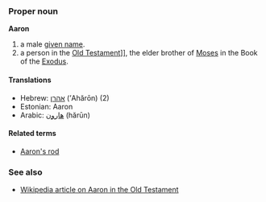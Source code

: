 ===Proper noun===
'''Aaron'''

# a male [[given name]].
# a person in the [[Old Testament]]]], the elder brother of [[Moses]] in the Book of the [[Exodus]].

====Translations====
*Hebrew: [[אהרן]] (’Ahărōn) (2)
*Estonian: Aaron
*Arabic: [[هارون]] (hărūn)

====Related terms====
*[[Aaron's rod]]

===See also===
*[[w:Aaron|Wikipedia article on Aaron in the Old Testament]]